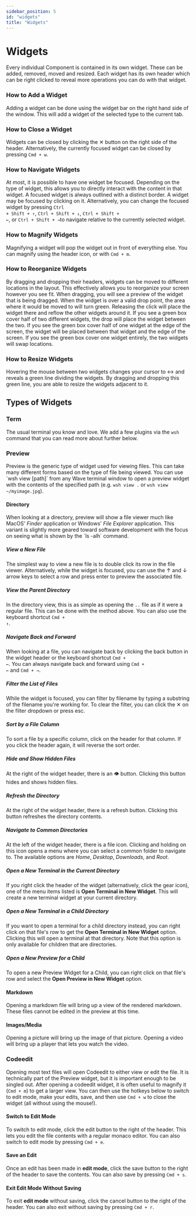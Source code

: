 ```yaml
---
sidebar_position: 5
id: "widgets"
title: "Widgets"
---
```

# Widgets

Every individual Component is contained in its own widget. These can be added, removed, moved and resized. Each widget has its own header which can be right clicked to reveal more operations you can do with that widget.

### How to Add a Widget
Adding a widget can be done using the widget bar on the right hand side of the window. This will add a widget of the selected type to the current tab.

### How to Close a Widget
Widgets can be closed by clicking the &#x2715; button on the right side of the header. Alternatively, the currently focused widget can be closed by pressing `Cmd + w`.

### How to Navigate Widgets
At most, it is possible to have one widget be focused. Depending on the type of widget, this allows you to directly interact with the content in that widget. A focused widget is always outlined with a distinct border. A widget may be focused by clicking on it. Alternatively, you can change the focused widget by pressing <code>Ctrl + Shift + &uarr;</code>, <code>Ctrl + Shift + &darr;</code>, <code>Ctrl + Shift + &larr;</code>, or <code>Ctrl + Shift + &rarr;</code>to navigate relative to the currently selected widget.

### How to Magnify Widgets
Magnifying a widget will pop the widget out in front of everything else. You can magnify using the header icon, or with `Cmd + m`.

### How to Reorganize Widgets
By dragging and dropping their headers, widgets can be moved to different locations in the layout. This effectively allows you to reorganize your screen however you see fit. When dragging, you will see a preview of the widget that is being dragged. When the widget is over a valid drop point, the area where it would be moved to will turn green. Releasing the click will place the widget there and reflow the other widgets around it. If you see a green box cover half of two different widgets, the drop will place the widget between the two. If you see the green box cover half of one widget at the edge of the screen, the widget will be placed between that widget and the edge of the screen. If you see the green box cover one widget entirely, the two widgets will swap locations.

### How to Resize Widgets
Hovering the mouse between two widgets changes your cursor to &harr; and reveals a green line dividing the widgets. By dragging and dropping this green line, you are able to resize the widgets adjacent to it.

## Types of Widgets

### Term
The usual terminal you know and love. We add a few plugins via the `wsh` command that you can read more about further below.

### Preview
Preview is the generic type of widget used for viewing files. This can take many different forms based on the type of file being viewed.
You can use \`wsh view [path]\` from any Wave terminal window to open a preview widget with the contents of the specified path (e.g. `wsh view .` or `wsh view ~/myimage.jpg`).

#### Directory
When looking at a directory, preview will show a file viewer much like MacOS' *Finder* application or Windows' *File Explorer* application. This variant is slightly more geared toward software development with the focus on seeing what is shown by the \`ls -alh\` command.

##### View a New File
The simplest way to view a new file is to double click its row in the file viewer. Alternatively, while the widget is focused, you can use the &uarr; and &darr; arrow keys to select a row and press enter to preview the associated file.

##### View the Parent Directory
In the directory view, this is as simple as opening the `..` file as if it were a regular file. This can be done with the method above.  You can also use the keyboard shortcut <code>Cmd + &uarr;</code>.

##### Navigate Back and Forward
When looking at a file, you can navigate back by clicking the back button in the widget header or the keyboard shortcut <code>Cmd + &larr;</code>.  You can always navigate back and forward using <code>Cmd + &larr;</code> and <code>Cmd + &rarr;</code>.

##### Filter the List of Files
While the widget is focused, you can filter by filename by typing a substring of the filename you're working for. To clear the filter, you can click the &#x2715; on the filter dropdown or press esc.

##### Sort by a File Column
To sort a file by a specific column, click on the header for that column. If you click the header again, it will reverse the sort order.

##### Hide and Show Hidden Files
At the right of the widget header, there is an &#128065;&#65039; button. Clicking this button hides and shows hidden files.

##### Refresh the Directory
At the right of the widget header, there is a refresh button. Clicking this button refreshes the directory contents.

##### Navigate to Common Directories
At the left of the widget header, there is a file icon. Clicking and holding on this icon opens a menu where you can select a common folder to navigate to. The available options are *Home*, *Desktop*, *Downloads*, and *Root*.

##### Open a New Terminal in the Current Directory
If you right click the header of the widget (alternatively, click the gear icon), one of the menu items listed is **Open Terminal in New Widget**. This will create a new terminal widget at your current directory.

##### Open a New Terminal in a Child Directory
If you want to open a terminal for a child directory instead, you can right click on that file's row to get the **Open Terminal in New Widget** option. Clicking this will open a terminal at that directory. Note that this option is only available for children that are directories.

##### Open a New Preview for a Child
To open a new Preview Widget for a Child, you can right click on that file's row and select the **Open Preview in New Widget** option.

#### Markdown
Opening a markdown file will bring up a view of the rendered markdown. These files cannot be edited in the preview at this time.

#### Images/Media
Opening a picture will bring up the image of that picture. Opening a video will bring up a player that lets you watch the video.

### Codeedit
Opening most text files will open Codeedit to either view or edit the file. It is technically part of the Preview widget, but it is important enough to be singled out.
After opening a codeedit widget, it is often useful to magnify it (`Cmd + m`) to get a larger view.  You can then
use the hotkeys below to switch to edit mode, make your edits, save, and then use `Cmd + w` to close the widget (all without using the mouse!).

#### Switch to Edit Mode
To switch to edit mode, click the edit button to the right of the header. This lets you edit the file contents with a regular monaco editor.
You can also switch to edit mode by pressing `Cmd + e`.

#### Save an Edit
Once an edit has been made in **edit mode**, click the save button to the right of the header to save the contents.
You can also save by pressing `Cmd + s`.

#### Exit Edit Mode Without Saving
To exit **edit mode** without saving, click the cancel button to the right of the header.
You can also exit without saving by pressing `Cmd + r`.
